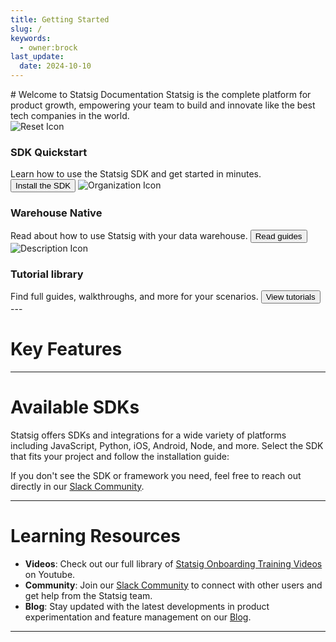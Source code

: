 ```yaml
---
title: Getting Started
slug: /
keywords:
  - owner:brock
last_update:
  date: 2024-10-10
---
```



<Styles />
# Welcome to Statsig Documentation
Statsig is the complete platform for product growth, empowering your team to build and innovate like the best tech companies in the world. 

<div className="welcome-card-container padding--lg" style={{ display: 'flex', flexWrap: 'wrap' }}>
  <Column className="padding--sm">
    <Card className="welcome-card" shadow="tl">
      <CardHeader>
        <img src="/img/icons/reset.svg" alt="Reset Icon" className="icon" style= {{ width: '36px' }}/>
        <h3>SDK Quickstart</h3>
        Learn how to use the Statsig SDK and get started in minutes.
      </CardHeader>
      <CardFooter>
        <button className="button button--secondary button--block">Install the SDK</button>
      </CardFooter>
    </Card>
  </Column>

  <Column className="padding--sm">
    <Card className="welcome-card" shadow="tl">
      <CardHeader>
        <img src="/img/icons/organization.svg" alt="Organization Icon" className="icon" style= {{ width: '36px' }}/>
        <h3>Warehouse Native</h3>
        Read about how to use Statsig with your data warehouse.
      </CardHeader>
      <CardFooter>
        <button className="button button--secondary button--block" link="/statsig-warehouse-native/introduction">Read guides</button>
      </CardFooter>
    </Card>
  </Column>


  <Column className="padding--sm">
    <Card className="welcome-card" shadow="tl">
      <CardHeader>
        <img src="/img/icons/description.svg" alt="Description Icon" className="icon" style= {{ width: '36px' }}/>
        <h3>Tutorial library</h3>
        Find full guides, walkthroughs, and more for your scenarios.
      </CardHeader>
      <CardFooter>
        <button className="button button--secondary button--block" link="guides/first-device-level-experiment">View tutorials</button>
      </CardFooter>
    </Card>
  </Column>

</div>
---


# Key Features 
<LandingResources />

---

# Available SDKs
Statsig offers SDKs and integrations for a wide variety of platforms including JavaScript, Python, iOS, Android, Node, and more. Select the SDK that fits your project and follow the installation guide:

<SDKAndFrameworks />

If you don't see the SDK or framework you need, feel free to reach out directly in our [Slack Community](https://statsig.com/slack).

---

# Learning Resources
- **Videos**: Check out our full library of [Statsig Onboarding Training Videos](https://www.youtube.com/playlist?list=PLNJ9pKAaib3J0fYyCYRX3JhtSpwtiEL0Q) on Youtube.
- **Community**: Join our [Slack Community](https://statsig.com/slack) to connect with other users and get help from the Statsig team.
- **Blog**: Stay updated with the latest developments in product experimentation and feature management on our [Blog](https://statsig.com/blog).

---

